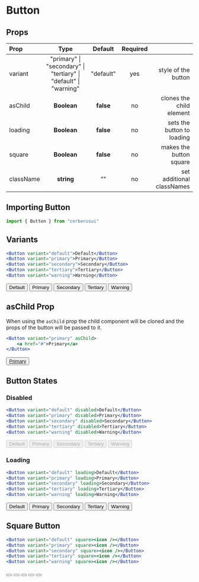 
# Button
## Props
|Prop|Type|Default| Required | |
| :------------ | :---------: | :----------: | :----------: | ----------: |
| variant       |    "primary" &#124; "secondary" &#124; "tertiary" &#124; <br /> "default" &#124; "warning"    | "default" | yes | style of the button
| asChild     |    **Boolean**     |    **false** | no | clones the child element
| loading | **Boolean** |    **false** | no | sets the button to loading
| square | **Boolean** | **false** | no | makes the button square
| className | **string** | "" | no | set additional classNames


## Importing Button
```jsx copy
import { Button } from "cerberusui"
```

## Variants
```jsx copy
<Button variant="default">Default</Button>
<Button variant="primary">Primary</Button>
<Button variant="secondary">Secondary</Button>
<Button variant="tertiary">Tertiary</Button>
<Button variant="warning">Warning</Button>
```
<Button variant="default">Default</Button>
<Button variant="primary">Primary</Button>
<Button variant="secondary">Secondary</Button>
<Button variant="tertiary">Tertiary</Button>
<Button variant="warning">Warning</Button>

## asChild Prop
When using the `asChild` prop the child component will be cloned and the props of the button will be passed to it.
```jsx copy
<Button variant="primary" asChild>
    <a href="#">Primary</a>
</Button>
```
<Button variant="primary" asChild className="inline-block">
    <a href="#">Primary</a>
</Button>

## Button States
### Disabled
```jsx copy
<Button variant="default" disabled>Default</Button>
<Button variant="primary" disabled>Primary</Button>
<Button variant="secondary" disabled>Secondary</Button>
<Button variant="tertiary" disabled>Tertiary</Button>
<Button variant="warning" disabled>Warning</Button>
```
<Button variant="default" disabled>Default</Button>
<Button variant="primary" disabled>Primary</Button>
<Button variant="secondary" disabled>Secondary</Button>
<Button variant="tertiary" disabled>Tertiary</Button>
<Button variant="warning" disabled>Warning</Button>

### Loading
```jsx copy
<Button variant="default" loading>Default</Button>
<Button variant="primary" loading>Primary</Button>
<Button variant="secondary" loading>Secondary</Button>
<Button variant="tertiary" loading>Tertiary</Button>
<Button variant="warning" loading>Warning</Button>
```
<Button variant="default" loading>Default</Button>
<Button variant="primary" loading>Primary</Button>
<Button variant="secondary" loading>Secondary</Button>
<Button variant="tertiary"  loading>Tertiary</Button>
<Button variant="warning" loading>Warning</Button>

## Square Button
```jsx copy
<Button variant="default" square><icon /></Button>
<Button variant="primary" square><icon /></Button>
<Button variant="secondary" square><icon /></Button>
<Button variant="tertiary" square><icon /></Button>
<Button variant="warning" square><icon /></Button>
```
<Button variant="default" square><Radiation /></Button>
<Button variant="primary" square><Radiation /></Button>
<Button variant="secondary" square><Radiation /></Button>
<Button variant="tertiary" square><Biohazard /></Button>
<Button variant="warning" square><Biohazard /></Button>